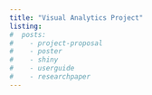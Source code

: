 ```yaml
---
title: "Visual Analytics Project"
listing:
#  posts:
#    - project-proposal
#    - poster
#    - shiny
#    - userguide
#    - researchpaper
---
```

